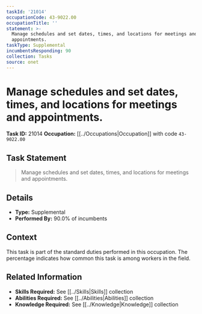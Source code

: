 ```yaml
---
taskId: '21014'
occupationCode: 43-9022.00
occupationTitle: ''
statement: >-
  Manage schedules and set dates, times, and locations for meetings and
  appointments.
taskType: Supplemental
incumbentsResponding: 90
collection: Tasks
source: onet
---
```

# Manage schedules and set dates, times, and locations for meetings and appointments.

**Task ID:** 21014
**Occupation:** [[../Occupations|Occupation]] with code `43-9022.00`

## Task Statement

> Manage schedules and set dates, times, and locations for meetings and appointments.

## Details

- **Type:** Supplemental
- **Performed By:** 90.0% of incumbents

## Context

This task is part of the standard duties performed in this occupation. The percentage indicates how common this task is among workers in the field.

## Related Information

- **Skills Required:** See [[../Skills|Skills]] collection
- **Abilities Required:** See [[../Abilities|Abilities]] collection
- **Knowledge Required:** See [[../Knowledge|Knowledge]] collection
